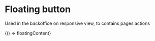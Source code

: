 
<Meta title="Floating" />

# Floating button

Used in the backoffice on responsive view, to contains pages actions

<Canvas>
  <Story name="Floating" parameters={{ docs: { source: { code: floatingContent } } }}>
    {() => floatingContent}
  </Story>
</Canvas>
